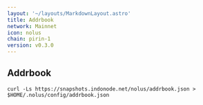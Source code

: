 ```yaml
---
layout: '~/layouts/MarkdownLayout.astro'
title: Addrbook
network: Mainnet
icon: nolus
chain: pirin-1
version: v0.3.0
---
```

## Addrbook

```
curl -Ls https://snapshots.indonode.net/nolus/addrbook.json > $HOME/.nolus/config/addrbook.json
```